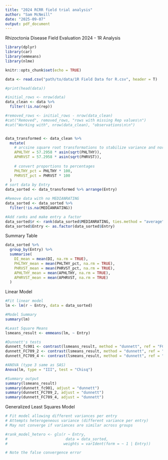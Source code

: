 ```yaml
---
title: "2024 RCRR field trial analysis"
author: "Sam McNeill"
date: "2025-09-07"
output: pdf_document
---
```


Rhizoctonia Disease Field Evaluation 2024 - 1R Analysis


```r
library(dplyr)
library(car)
library(emmeans)
library(nlme)

knitr::opts_chunk$set(echo = TRUE)

```

```r
data <- read.csv("path/to/data/1R Field Data for R.csv", header = T)

#print(head(data))

#initial_rows <- nrow(data)
data_clean <- data %>%
  filter(!is.na(rep))

#removed_rows <- initial_rows - nrow(data_clean)
#cat("Removed", removed_rows, "rows with missing Rep values\n")
#cat("Working with", nrow(data_clean), "observations\n\n")


data_transformed <- data_clean %>%
  mutate(
    # arcsine square root transformations to stabilize variance and normalize data
    APHLTHY = 57.2958 * asin(sqrt(PHLTHY)),
    APHRVST = 57.2958 * asin(sqrt(PHRVST)),
    
    # convert proportions to percentages
    PHLTHY_pct = PHLTHY * 100,
    PHRVST_pct = PHRVST * 100
  )
# sort data by Entry
data_sorted <- data_transformed %>% arrange(Entry)

#Remove data with no MEDIANRATING
data_sorted <- data_sorted %>%
  filter(!is.na(MEDIANRATING))

#Add ranks and make entry a factor
data_sorted$r <- rank(data_sorted$MEDIANRATING, ties.method = "average")
data_sorted$Entry <- as.factor(data_sorted$Entry)
```

Summary Table
```r
data_sorted %>%
  group_by(Entry) %>%
  summarise(
    DI_mean = mean(DI, na.rm = TRUE),
    PHLTHY_mean = mean(PHLTHY_pct, na.rm = TRUE),
    PHRVST_mean = mean(PHRVST_pct, na.rm = TRUE),
    APHLTHY_mean = mean(APHLTHY, na.rm = TRUE),
    APHRVST_mean = mean(APHRVST, na.rm = TRUE)
  )
```

Linear Model 
```r
#Fit linear model
lm <- lm(r ~ Entry, data = data_sorted)

#Model Summary
summary(lm)

#Least Square Means
lsmeans_result <- emmeans(lm, ~ Entry)

#Dunnett's tests
dunnett_fc901 <- contrast(lsmeans_result, method = "dunnett", ref = "FC901")
dunnett_FC709_2 <- contrast(lsmeans_result, method = "dunnett", ref = "FC709-2")
dunnett_FC709_4 <- contrast(lsmeans_result, method = "dunnett", ref = "FC709-4")

#ANOVA (type 3 same as SAS)
Anova(lm, type = "III", test = "Chisq")

#Summary output
summary(lsmeans_result)
summary(dunnett_fc901, adjust = "dunnett")
summary(dunnett_FC709_2, adjust = "dunnett")
summary(dunnett_FC709_4, adjust = "dunnett")

```

Generalized Least Squares Model
```r
# Fit model allowing different variances per entry
# Attempts heterogeneous variance (different variance per entry)
# May not converge if variances are similar across groups

#rank_model_hetero <- gls(r ~ Entry, 
#                          data = data_sorted,
#                         weights = varIdent(form = ~ 1 | Entry))

# Note the false convergence error
```
